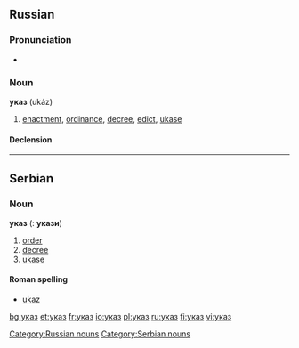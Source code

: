 ==Russian==

===Pronunciation===
*{{audio|Ru-указ.ogg|audio}}

===Noun===
'''указ''' (ukáz) {{m}}
# [[enactment]], [[ordinance]], [[decree]], [[edict]], [[ukase]]

====Declension====
{{ru-noun1|ука́з|ука́зы|ука́за|ука́зов|ука́зу|ука́зам|ука́з|ука́зы|ука́зом|ука́зами|об ука́зе|об ука́зах}}

[[Category:Russian nouns]]

----

==Serbian==
===Noun===
'''указ''' {{m}} {{s}} ({{p}}: '''укази''')
#[[order]]
#[[decree]]
#[[ukase]]
====Roman spelling====
*[[ukaz#Serbian|ukaz]]
[[Category:Serbian nouns]]

[[bg:указ]]
[[et:указ]]
[[fr:указ]]
[[io:указ]]
[[pl:указ]]
[[ru:указ]]
[[fi:указ]]
[[vi:указ]]